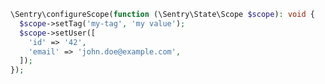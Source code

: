 ```php
\Sentry\configureScope(function (\Sentry\State\Scope $scope): void {
  $scope->setTag('my-tag', 'my value');
  $scope->setUser([
    'id' => '42',
    'email' => 'john.doe@example.com',
  ]);
});
```
